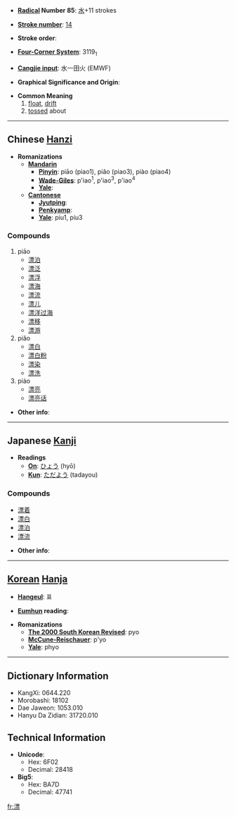 * '''[[Wiktionary:Chinese radical index| Radical]] Number 85''': [[Wiktionary:Chinese radical index 水|水]]+11 strokes

* '''[[Wiktionary:Chinese total strokes index|Stroke number]]''': [[Wiktionary:Chinese total strokes index 14|14]]

* '''Stroke order''': 

* '''[[Wiktionary:Chinese four corner index|Four-Corner System]]''': 3119<sub>1</sub>

* '''[[Wiktionary:Chinese Cangjie index|Cangjie input]]''': 水一田火 (EMWF)

* '''Graphical Significance and Origin''': 

* '''Common Meaning'''
*# [[float]], [[drift]]
*# [[toss]]ed about


----

== Chinese [[Hanzi]] ==

* '''Romanizations'''
** '''[[Mandarin]]'''
*** '''[[Pinyin]]''': piāo (piao1), piǎo (piao3), piào (piao4)
*** '''[[Wade-Giles]]''': p'iao<sup>1</sup>, p'iao<sup>3</sup>, p'iao<sup>4</sup>
*** '''[[Yale]]''': 
** '''[[Cantonese]]'''
*** '''[[Jyutping]]''':
*** '''[[Penkyamp]]''': 
*** '''[[Yale]]''': piu1, piu3

===Compounds===
#piāo
#*[[漂泊]]
#*[[漂泛]]
#*[[漂浮]]
#*[[漂海]]
#*[[漂流]]
#*[[漂儿]]
#*[[漂洋过海]]
#*[[漂移]]
#*[[漂游]]
#piǎo
#*[[漂白]]
#*[[漂白粉]]
#*[[漂染]]
#*[[漂洗]]
#piào
#*[[漂亮]]
#*[[漂亮话]]

* '''Other info''': 

----

== Japanese [[Kanji]] ==

* '''Readings'''
** '''[[On]]''': [[ひょう]] (hyō)
** '''[[Kun]]''': [[ただよう]] (tadayou)

===Compounds===
*[[漂着]]
*[[漂白]]
*[[漂泊]]
*[[漂流]]

* '''Other info''': 

----

== [[Korean]] [[Hanja]] ==

* '''[[Hangeul]]''': 표

* '''[[Eumhun]] reading''': 

* '''Romanizations'''
** '''[[The 2000 South Korean Revised Romanization|The 2000 South Korean Revised]]''': pyo
** '''[[McCune-Reischauer]]''': p'yo
** '''[[Yale]]''': phyo

----

== Dictionary Information ==

* KangXi: 0644.220
* Morobashi: 18102
* Dae Jaweon: 1053.010
* Hanyu Da Zidian: 31720.010

== Technical Information ==

* '''Unicode''':
** Hex: 6F02
** Decimal: 28418
* '''Big5''':
** Hex: BA7D
** Decimal: 47741

[[fr:漂]]